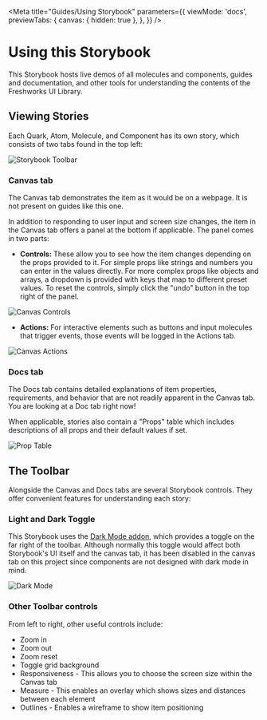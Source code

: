 

<Meta
  title="Guides/Using Storybook"
  parameters={{
    viewMode: 'docs',
    previewTabs: {
      canvas: { hidden: true },
    },
  }}
/>

# Using this Storybook

This Storybook hosts live demos of all molecules and components, guides and documentation, and other tools for
understanding the contents of the Freshworks UI Library.

## Viewing Stories

Each Quark, Atom, Molecule, and Component has its own story, which consists of two tabs found in the top left:

<Flex justifyContent="center">
  <img src="./screenshots/toolbar.png" alt="Storybook Toolbar" title="Storybook Toolbar" />
</Flex>

### Canvas tab

The Canvas tab demonstrates the item as it would be on a webpage. It is not present on guides like this one.

In addition to responding to user input and screen size changes, the item in the Canvas tab offers a panel at the bottom
if applicable. The panel comes in two parts:

- **Controls:** These allow you to see how the item changes depending on the props provided to it. For simple props like
  strings and numbers you can enter in the values directly. For more complex props like objects and arrays, a dropdown
  is provided with keys that map to different preset values. To reset the controls, simply click the "undo" button in
  the top right of the panel.

<Flex justifyContent="center">
  <img src="./screenshots/controls.png" alt="Canvas Controls" title="Canvas Controls" />
</Flex>

- **Actions:** For interactive elements such as buttons and input molecules that trigger events, those events will be
  logged in the Actions tab.

<Flex justifyContent="center">
  <img src="./screenshots/actions.gif" alt="Canvas Actions" title="Canvas Actions" />
</Flex>

### Docs tab

The Docs tab contains detailed explanations of item properties, requirements, and behavior that are not readily apparent
in the Canvas tab. You are looking at a Doc tab right now!

When applicable, stories also contain a "Props" table which includes descriptions of all props and their default values
if set.

<Flex justifyContent="center">
  <img src="./screenshots/propsTable.png" alt="Prop Table" title="Prop Table" />
</Flex>

## The Toolbar

Alongside the Canvas and Docs tabs are several Storybook controls. They offer convenient features for understanding each
story:

### Light and Dark Toggle

This Storybook uses the [Dark Mode addon](https://storybook.js.org/addons/storybook-dark-mode), which provides a toggle
on the far right of the toolbar. Although normally this toggle would affect both Storybook's UI itself and the canvas
tab, it has been disabled in the canvas tab on this project since components are not designed with dark mode in mind.

<Flex justifyContent="center">
  <img src="./screenshots/darkMode.gif" alt="Dark Mode" title="Dark Mode" />
</Flex>

### Other Toolbar controls

From left to right, other useful controls include:

- Zoom in
- Zoom out
- Zoom reset
- Toggle grid background
- Responsiveness - This allows you to choose the screen size within the Canvas tab
- Measure - This enables an overlay which shows sizes and distances between each element
- Outlines - Enables a wireframe to show item positioning
